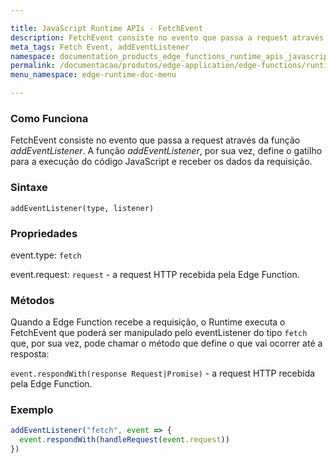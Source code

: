 ```yaml
---

title: JavaScript Runtime APIs - FetchEvent
description: FetchEvent consiste no evento que passa a request através da função addEventListener.
meta_tags: Fetch Event, addEventListener
namespace: documentation_products_edge_functions_runtime_apis_javascript_fetch_event
permalink: /documentacao/produtos/edge-application/edge-functions/runtime-apis/javascript/fetch-event/
menu_namespace: edge-runtime-doc-menu

---
```


### Como Funciona

FetchEvent consiste no evento que passa a request através da função *addEventListener*. A função *addEventListener*, por sua vez, define o gatilho para a execução do código JavaScript e receber os dados da requisição.

### Sintaxe

`addEventListener(type, listener)`

### Propriedades

event.type: `fetch`

event.request: `request`  - a request HTTP recebida pela Edge Function.

### Métodos

Quando a Edge Function recebe a requisição, o Runtime executa o FetchEvent que poderá ser manipulado pelo eventListener do tipo `fetch` que, por sua vez, pode chamar o método que define o que vai ocorrer até a resposta:

`event.respondWith(response Request|Promise)` - a request HTTP recebida pela Edge Function.

### Exemplo

```js
addEventListener("fetch", event => {
  event.respondWith(handleRequest(event.request))
})
```


